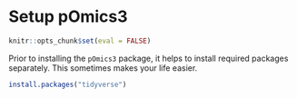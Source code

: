 # Setup pOmics3

```r
knitr::opts_chunk$set(eval = FALSE)
```

Prior to installing the `pOmics3` package, it helps to install required packages separately. This sometimes makes your life easier. 

```r
install.packages("tidyverse")


```













